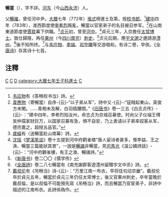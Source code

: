 '''暢當'''（{{bd|?||?|}}），字不詳。[[河东|河东]]（今[[山西|山西]][[永济|永济]]）人。

父[[暢璀|暢璀]]，曾任河中尹。[[大曆|大曆]]七年（772年）[[張式|張式]]榜進士及第，授[[校书郎|校书郎]]。<ref>[[韦应物|韦应物]]有《答畅校书当》詩。</ref>[[建中|建中]]四年（783年），淮西節度使[[李希烈|李希烈]]叛亂，暢當以官家弟子的名目被召参军。<ref>[[韋應物|韋應物]]〈寄暢當〉自序-{云}-“以子弟从军”，詩中又-{云}-:“寇賊起東山，英俊方未閑。……青袍未及解，白羽插腰間。”《[[旧唐书|旧唐书]]》卷一三五《白志贞传》-{云}-：“建中四年，李希烈陷汝州，命志贞为京城召募使。时尚父子仪端王傅吴仲孺家财巨万，以国家召募有急，惧不自安，乃上表请以子弟率奴客从军，德宗嘉之，超授五品官。”</ref>在山南東道節度使[[賈耽|賈耽]]幕下供職。<ref>[[盧綸|盧綸]]有〈送暢當赴山南幕〉詩。</ref>[[貞元_(唐朝)|贞元]]初，曾至[[河中|河中]]。<ref>[[沈括|沈括]]《[[梦溪笔谈|梦溪笔谈]]》卷十五提到河中府鹳雀楼“唐人留诗者甚多，惟李益、王之涣、暢當三篇能狀其景”，一說是[[暢諸|暢諸]]非暢當，見[[司馬光|司馬光]]《溫公續詩話》-{云}-：“河中府鸛雀樓，有王之渙、暢諸詩。”</ref>貞元三年，入京擔任[[太常博士|太常博士]]。致仕歸隱，再任[[果州|果州]]（今[[四川|四川]][[南充|南充]]）[[刺史|刺史]]。<ref>《[[新唐书|新唐书]]》卷二〇〇《儒学传》</ref>贞元后期，應[[宇文邈|宇文邈]]之邀請游[[澧州|澧州]]，<ref>《[[全唐詩|全唐詩]]》卷二八七暢當有《南充謝郡客遊澧州留贈宇文中丞》詩。</ref>後不知所终。<ref>[[戴叔伦|戴叔伦]]有《吊畅当》诗-{云}-：“万里江南一布衣，早将佳句动京畿”。戴叔伦卒於貞元五年，暢當於貞元三年仍任太常博士，後又官果州刺史，卒年當晚於戴叔倫，是以叔倫不可能預先寫《吊畅当》詩，而且暢當乃官宦弟子，非詩中描述的江南布衣。此詩係偽作。</ref>与[[韦应物|韦应物]]、[[李端|李端]]、[[司空曙|司空曙]]等交游唱和。有诗二卷，早佚。《[[全唐诗|全唐诗]]》存其诗十七首。

==注釋==
{{reflist|2}}
[[category:唐朝詩人|C]]
[[category:唐朝官員|C]]
[[category:暢姓|D]]
[[category:大曆七年壬子科進士|category:大曆七年壬子科進士]]
[[category:唐朝太常博士|C]]